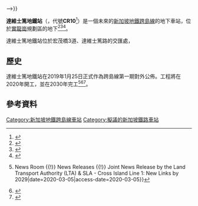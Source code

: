 {{Future infrastructure}}
{{noteTA
|G1=Railway}}
{{Infobox station
 | name = {{SMRT code|CR|10}}<br />达维士笃<br />Tavistock<br />தெவிஸ்தொக்<br />Tavistock
 | type = [[地鐵站|地鐵站]]
 | linecolour = #{{SMRT color|CR}}
 | image =
 | image_caption =
 | address = {{SIN}}
 | coordinates =
 | line = [[新加坡地鐵跨島線|跨島線]]
 | other =
 | structure = 地下
 | platform = 島式
 | depth =
 | levels =
 | tracks =
 | parking =
 | bicycle =
 | baggage_check =
 | passengers =
 | pass_year =
 | pass_percent =
 | pass_system =
 | opening = 預計{{start date and age|df=yes|2030}}
 | closed =
 | rebuilt =
 | electrified =
 | ADA = 是
 | code = {{SMRT code|CR|10}}
 | operator =
 | owned = [[陸路交通管理局|陸路交通管理局]]
 | zone =
 | former =
 | adjacent = {{Adjacent stations|system=新加坡地铁|line=CRL|left=实龙岗北|right=宏茂桥|note-left=CR9|note-mid={{新加坡地鐵車站編號|CR|10}}<br />规划中|note-right=CR11}}
 | mpassengers =
 | map_locator = <!--{{
 | base_width =
 | base_caption =
 | float =
 | float_width =
 | float_caption =
 | x =
 | y =
}}-->}}

'''達維士篤地鐵站'''（{{lang-en|Tavistock MRT station}}，代號'''CR10'''<ref>{{cite web |title=Land Transport Authority – We Keep Your World Moving |url=https://www.facebook.com/WeKeepYourWorldMoving/videos/1239750156180853/ |website=Facebook |publisher=Land Transport Authority |accessdate=January 25, 2019 |language=en}}</ref>）是一個未來的[[新加坡地鐵|新加坡地鐵]][[新加坡地鐵跨島線|跨島線]]的地下車站，位於[[實龍崗|實龍崗]]規劃區的地下<ref>{{cite web | url=https://www.lta.gov.sg/apps/news/page.aspx?c=2&id=37d81457-ef62-4b9a-aadb-d587da5d71b7 | title=Joint News Release by the Land Transport Authority (LTA) & SLA - Cross Island Line 1: New Links by 2029 | publisher=Land Transport Authority | date=25 January 2019 | accessdate=2020-08-10 | archive-date=2019-01-25 | archive-url=https://web.archive.org/web/20190125183236/https://www.lta.gov.sg/apps/news/page.aspx?c=2&id=37d81457-ef62-4b9a-aadb-d587da5d71b7 | dead-url=no }}</ref><ref name="st">{{cite web |last1=Tan |first1=Christopher |title=First phase of Cross Island MRT line finalised; will have 12 stations |url=https://www.straitstimes.com/singapore/transport/first-phase-of-cross-island-mrt-line-finalised-will-have-12-stations |website=The Straits Times |accessdate=January 25, 2019 |language=en |date=25 January 2019 |archive-date=2019-01-25 |archive-url=https://web.archive.org/web/20190125130935/https://www.straitstimes.com/singapore/transport/first-phase-of-cross-island-mrt-line-finalised-will-have-12-stations |dead-url=no }}</ref><ref>{{cite web |last1=Yusof |first1=Amir |title=First phase of Cross Island Line to open by 2029 with 12 stations |url=https://www.channelnewsasia.com/news/singapore/cross-island-line-mrt-stations-first-phase-ready-by-2029-11164656 |website=Channel NewsAsia |accessdate=January 25, 2019 |language=en |archive-date=2019-01-25 |archive-url=https://web.archive.org/web/20190125183305/https://www.channelnewsasia.com/news/singapore/cross-island-line-mrt-stations-first-phase-ready-by-2029-11164656 |dead-url=no }}</ref>。

達維士篤地鐵站位於宏茂橋3道、達維士篤路的交匯處，

== 歷史 ==
達維士篤地鐵站在2019年1月25日正式作為跨島線第一期對外公佈。工程將在2020年開工，並在2030年完工<ref>{{Cite web|url=https://www.lta.gov.sg/content/ltagov/en/newsroom/2019/1/2/joint-news-release-by-the-land-transport-authority-lta-sla---cross-island-line-1-new-links-by-2029.html|archive-url=https://web.archive.org/web/20200305115653/https://www.lta.gov.sg/content/ltagov/en/newsroom/2019/1/2/joint-news-release-by-the-land-transport-authority-lta-sla---cross-island-line-1-new-links-by-2029.html|url-status=dead|archive-date=2020-03-05|title=LTA {{!}} News Room {{!}} News Releases {{!}} Joint News Release by the Land Transport Authority (LTA) & SLA - Cross Island Line 1: New Links by 2029|date=2020-03-05|access-date=2020-03-05}}</ref><ref>{{Cite web|url=https://www.straitstimes.com/singapore/transport/first-phase-of-cross-island-mrt-line-finalised-will-have-12-stations|archive-url=https://web.archive.org/web/20200305115542/https://www.straitstimes.com/singapore/transport/first-phase-of-cross-island-mrt-line-finalised-will-have-12-stations|url-status=dead|archive-date=2020-03-05|title=First phase of Cross Island MRT line finalised; will have 12 stations, Transport News & Top Stories - The Straits Times|date=2020-03-05|access-date=2020-03-05}}</ref><ref>{{Cite web|url=https://www.channelnewsasia.com/news/singapore/cross-island-line-mrt-stations-first-phase-ready-by-2029-11164656|archive-url=https://web.archive.org/web/20200305115737/https://www.channelnewsasia.com/news/singapore/cross-island-line-mrt-stations-first-phase-ready-by-2029-11164656|url-status=dead|archive-date=2020-03-05|title=First phase of Cross Island Line to open by 2029 with 12 stations - CNA|date=2020-03-05|access-date=2020-03-05}}</ref>。

== 參考資料 ==
{{reflist}}

{{新加坡地鐵跨島線}}
{{新加坡地鐵車站}}

[[Category:新加坡地鐵跨島線車站|Category:新加坡地鐵跨島線車站]]
[[Category:擬議的新加坡鐵路車站|Category:擬議的新加坡鐵路車站]]